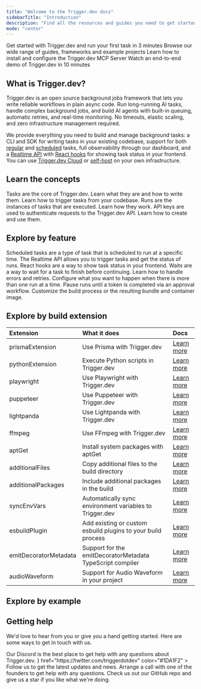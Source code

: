 ```yaml
---
title: "Welcome to the Trigger.dev docs"
sidebarTitle: "Introduction"
description: "Find all the resources and guides you need to get started"
mode: "center"
---
```


<CardGroup cols={2}>
  <Card title="Quick start" img="/images/intro-quickstart.jpg" href="/quick-start">
    Get started with Trigger.dev and run your first task in 3 minutes
  </Card>
  <Card
    title="Guides, frameworks & examples"
    img="/images/intro-examples.jpg"
    href="/guides/introduction#example-tasks"
  >
    Browse our wide range of guides, frameworks and example projects
  </Card>
  <Card title="MCP Server" img="/images/intro-mcp.jpg" href="/mcp-introduction">
    Learn how to install and configure the Trigger.dev MCP Server
  </Card>
  <Card title="Video walkthrough" img="/images/intro-video.jpg" href="/video-walkthrough">
    Watch an end-to-end demo of Trigger.dev in 10 minutes
  </Card>
</CardGroup>

## What is Trigger.dev?

Trigger.dev is an open source background jobs framework that lets you write reliable workflows in plain async code. Run long-running AI tasks, handle complex background jobs, and build AI agents with built-in queuing, automatic retries, and real-time monitoring. No timeouts, elastic scaling, and zero infrastructure management required.

We provide everything you need to build and manage background tasks: a CLI and SDK for writing tasks in your existing codebase, support for both [regular](/tasks/overview) and [scheduled](/tasks/scheduled) tasks, full observability through our dashboard, and a [Realtime API](/realtime) with [React hooks](/realtime/react-hooks#realtime-hooks) for showing task status in your frontend. You can use [Trigger.dev Cloud](https://cloud.trigger.dev) or [self-host](/self-hosting/overview) on your own infrastructure.

## Learn the concepts

<CardGroup cols={2}>
  <Card title="Writing tasks" icon="wand-magic-sparkles" href="/tasks/overview" color="#3B82F6">
    Tasks are the core of Trigger.dev. Learn what they are and how to write them.
  </Card>
  <Card title="Triggering tasks" icon="bullseye-pointer" href="/triggering" color="#fbbf24">
    Learn how to trigger tasks from your codebase.
  </Card>
  <Card title="Runs" icon="person-running" href="/runs" color="#EA189E">
    Runs are the instances of tasks that are executed. Learn how they work.
  </Card>
  <Card title="API keys" icon="key" href="/apikeys" color="#EAEA08">
    API keys are used to authenticate requests to the Trigger.dev API. Learn how to create and use
    them.
  </Card>
</CardGroup>

## Explore by feature

<CardGroup>
  <Card title="Scheduled tasks (cron)" icon="clock" href="/tasks/scheduled" color="#EAEA08">
    Scheduled tasks are a type of task that is scheduled to run at a specific time.
  </Card>
  <Card title="Realtime API" icon="loader" href="/realtime" color="#22C55E">
    The Realtime API allows you to trigger tasks and get the status of runs.
  </Card>
  <Card title="React hooks" icon="react" href="/realtime/react-hooks" color="#3B82F6">
    React hooks are a way to show task status in your frontend.
  </Card>
  <Card title="Waits" icon="calendar-clock" href="/wait" color="#F59E0B">
    Waits are a way to wait for a task to finish before continuing.
  </Card>
  <Card
    title="Errors and retries"
    icon="message-exclamation"
    href="/errors-retrying"
    color="#F43F5E"
  >
    Learn how to handle errors and retries.
  </Card>
  <Card title="Concurrency & Queues" icon="line-height" href="/queue-concurrency" color="#D946EF">
    Configure what you want to happen when there is more than one run at a time.
  </Card>
  <Card
    title="Wait for token (human-in-the-loop)"
    icon="hand"
    href="/wait-for-token"
    color="#EAEA08"
  >
    Pause runs until a token is completed via an approval workflow.
  </Card>
  <Card title="Build extensions" icon="gear" href="/config/extensions/overview" color="#22C55E">
    Customize the build process or the resulting bundle and container image.
  </Card>
</CardGroup>

## Explore by build extension

| Extension             | What it does                                                 | Docs                                                   |
| :-------------------- | :----------------------------------------------------------- | :----------------------------------------------------- |
| prismaExtension       | Use Prisma with Trigger.dev                                  | [Learn more](/config/extensions/prismaExtension)       |
| pythonExtension       | Execute Python scripts in Trigger.dev                        | [Learn more](/config/extensions/pythonExtension)       |
| playwright            | Use Playwright with Trigger.dev                              | [Learn more](/config/extensions/playwright)            |
| puppeteer             | Use Puppeteer with Trigger.dev                               | [Learn more](/config/extensions/puppeteer)             |
| lightpanda            | Use Lightpanda with Trigger.dev                              | [Learn more](/config/extensions/lightpanda)            |
| ffmpeg                | Use FFmpeg with Trigger.dev                                  | [Learn more](/config/extensions/ffmpeg)                |
| aptGet                | Install system packages with aptGet                          | [Learn more](/config/extensions/aptGet)                |
| additionalFiles       | Copy additional files to the build directory                 | [Learn more](/config/extensions/additionalFiles)       |
| additionalPackages    | Include additional packages in the build                     | [Learn more](/config/extensions/additionalPackages)    |
| syncEnvVars           | Automatically sync environment variables to Trigger.dev      | [Learn more](/config/extensions/syncEnvVars)           |
| esbuildPlugin         | Add existing or custom esbuild plugins to your build process | [Learn more](/config/extensions/esbuildPlugin)         |
| emitDecoratorMetadata | Support for the emitDecoratorMetadata TypeScript compiler    | [Learn more](/config/extensions/emitDecoratorMetadata) |
| audioWaveform         | Support for Audio Waveform in your project                   | [Learn more](/config/extensions/audioWaveform)         |

## Explore by example

<CardGroup cols={3}>
  <Card
    title="FFmpeg"
    img="/images/intro-ffmpeg.jpg"
    href="/guides/examples/ffmpeg-video-processing"
  />
  <Card
    title="Fal.ai"
    img="/images/intro-fal.jpg"
    href="/guides/examples/fal-ai-image-to-cartoon"
  />
  <Card title="Puppeteer" img="/images/intro-puppeteer.jpg" href="/guides/examples/puppeteer" />
  <Card
    title="LibreOffice"
    img="/images/intro-libreoffice.jpg"
    href="/guides/examples/libreoffice-pdf-conversion"
  />
  <Card
    title="OpenAI"
    img="/images/intro-openai.jpg"
    href="/guides/examples/open-ai-with-retrying"
  />
  <Card
    title="Browserbase"
    img="/images/intro-browserbase.jpg"
    href="/guides/examples/scrape-hacker-news"
  />
  <Card
    title="Sentry"
    img="/images/intro-sentry.jpg"
    href="/guides/examples/sentry-error-tracking"
  />
  <Card
    title="Resend"
    img="/images/intro-resend.jpg"
    href="/guides/examples/resend-email-sequence"
  />
  <Card
    title="Vercel AI SDK"
    img="/images/intro-vercel.jpg"
    href="/guides/examples/vercel-ai-sdk"
  />
  <Card
    title="Sharp"
    img="/images/intro-sharp.jpg"
    href="/guides/examples/sharp-image-processing"
  />
  <Card
    title="Deepgram"
    img="/images/intro-deepgram.jpg"
    href="/guides/examples/deepgram-transcribe-audio"
  />
  <Card
    title="Supabase"
    img="/images/intro-supabase.jpg"
    href="/guides/examples/supabase-database-operations"
  />
  <Card
    title="DALL•E"
    img="/images/intro-openai.jpg"
    href="/guides/examples/dall-e3-generate-image"
  />
  <Card
    title="Firecrawl"
    img="/images/intro-firecrawl.jpg"
    href="/guides/examples/firecrawl-url-crawl"
  />
  <Card title="Lightpanda" img="/images/intro-lightpanda.jpg" href="/guides/examples/lightpanda" />
</CardGroup>

## Getting help

We'd love to hear from you or give you a hand getting started. Here are some ways to get in touch with us.

<CardGroup>
  <Card
    title="Join our Discord server"
    icon="discord"
    href="https://discord.gg/kA47vcd8P6"
    color="#5865F2"
  >
    Our Discord is the best place to get help with any questions about Trigger.dev.
  </Card>
  <Card
    title="Follow us on X (Twitter)"
    icon={
      <svg xmlns="http://www.w3.org/2000/svg" height="20" viewBox="0 0 512 512">
        <path d="M389.2 48h70.6L305.6 224.2 487 464H345L233.7 318.6 106.5 464H35.8L200.7 275.5 26.8 48H172.4L272.9 180.9 389.2 48zM364.4 421.8h39.1L151.1 88h-42L364.4 421.8z" />
      </svg>
    }
    href="https://twitter.com/triggerdotdev"
    color="#1DA1F2"
  >
    Follow us to get the latest updates and news.
  </Card>
  <Card
    title="Schedule a call"
    icon="phone"
    iconType="solid"
    color="#22C55E"
    href="https://cal.com/team/triggerdotdev/founders-call"
  >
    Arrange a call with one of the founders to get help with any questions.
  </Card>
  <Card
    title="Give us a star on GitHub"
    icon="star"
    iconType="solid"
    href="https://github.com/triggerdotdev/trigger.dev"
    color="#fbbf24"
  >
    Check us out our GitHub repo and give us a star if you like what we're doing.
  </Card>
</CardGroup>
